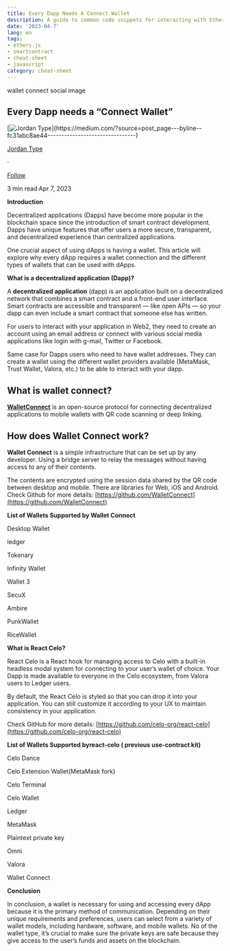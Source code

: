```yaml
---
title: Every Dapp Needs A Connect Wallet
description: A guide to common code snippets for interacting with Ethereum smart contracts using Every Dapp Needs A Connect Wallet.
date: '2023-04-7'
lang: en
tags:
- ethers.js
- smartcontract
- cheat-sheet
- javascript
category: cheat-sheet
---
```



wallet connect social image

## Every Dapp needs a “Connect Wallet”

[![Jordan Type](https://miro.medium.com/v2/resize:fill:88:88/0*-BxK6NvbOEXZ038-.)](https://medium.com/?source=post_page---byline--fc31abc8ae44--------------------------------)

[Jordan Type](https://medium.com/?source=post_page---byline--fc31abc8ae44--------------------------------)

·

[Follow](https://medium.com/m/signin?actionUrl=https%3A%2F%2Fmedium.com%2F_%2Fsubscribe%2Fuser%2Fc405a7ae1c25&operation=register&redirect=https%3A%2F%2Fjordanmuthemba.medium.com%2Fevery-dapp-needs-a-connect-wallet-fc31abc8ae44&user=Jordan+Type&userId=c405a7ae1c25&source=post_page-c405a7ae1c25--byline--fc31abc8ae44---------------------post_header-----------)

3 min read·Apr 7, 2023

**Introduction**

Decentralized applications (Dapps) have become more popular in the blockchain space since the introduction of smart contract development. Dapps have unique features that offer users a more secure, transparent, and decentralized experience than centralized applications.

One crucial aspect of using dApps is having a wallet. This article will explore why every dApp requires a wallet connection and the different types of wallets that can be used with dApps.

**What is a decentralized application (Dapp)?**

A **decentralized application** (dapp) is an application built on a decentralized network that combines a smart contract and a front-end user interface. Smart contracts are accessible and transparent — like open APIs — so your dapp can even include a smart contract that someone else has written.

For users to interact with your application in Web2, they need to create an account using an email address or connect with various social media applications like login with g-mail, Twitter or Facebook.

Same case for Dapps users who need to have wallet addresses. They can create a wallet using the different wallet providers available (MetaMask, Trust Wallet, Valora, etc.) to be able to interact with your dapp.

## What is wallet connect?

[**WalletConnect**](https://github.com/WalletConnect) is an open-source protocol for connecting decentralized applications to mobile wallets with QR code scanning or deep linking.

## How does Wallet Connect work?

**Wallet Connect** is a simple infrastructure that can be set up by any developer. Using a bridge server to relay the messages without having access to any of their contents.

The contents are encrypted using the session data shared by the QR code between desktop and mobile. There are libraries for Web, iOS and Android. Check Github for more details: [https://github.com/WalletConnect](https://github.com/WalletConnect)

**List of Wallets Supported by Wallet Connect**

Desktop Wallet

ledger

Tokenary

Infinity Wallet

Wallet 3

SecuX

Ambire

PunkWallet

RiceWallet

**What is React Celo?**

React Celo is a React hook for managing access to Celo with a built-in headless modal system for connecting to your user’s wallet of choice. Your Dapp is made available to everyone in the Celo ecosystem, from Valora users to Ledger users.

By default, the React Celo is styled so that you can drop it into your application. You can still customize it according to your UX to maintain consistency in your application.

Check GitHub for more details: [https://github.com/celo-org/react-celo](https://github.com/celo-org/react-celo)

**List of Wallets Supported byreact-celo ( previous use-contract kit)**

Celo Dance

Celo Extension Wallet(MetaMask fork)

Celo Terminal

Celo Wallet

Ledger

MetaMask

Plaintext private key

Omni

Valora

Wallet Connect

**Conclusion**

In conclusion, a wallet is necessary for using and accessing every dApp because it is the primary method of communication. Depending on their unique requirements and preferences, users can select from a variety of wallet models, including hardware, software, and mobile wallets. No of the wallet type, it’s crucial to make sure the private keys are safe because they give access to the user’s funds and assets on the blockchain.
